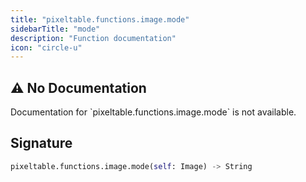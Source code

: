```yaml
---
title: "pixeltable.functions.image.mode"
sidebarTitle: "mode"
description: "Function documentation"
icon: "circle-u"
---
```

## ⚠️ No Documentation

<Warning>
Documentation for `pixeltable.functions.image.mode` is not available.
</Warning>

## Signature

```python
pixeltable.functions.image.mode(self: Image) -> String
```

